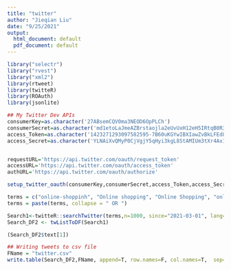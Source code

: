 ---
title: "twitter"
author: "Jieqian Liu"
date: "9/25/2021"
output: 
  html_document: default
  pdf_document: default
---

```{r}
library("selectr")
library("rvest")
library("xml2")
library(rtweet)
library(twitteR)
library(ROAuth)
library(jsonlite)
```

```{r}
## My Twitter Dev APIs
consumerKey=as.character('27ABsemCQV0ma3NEOD6OpPLCh')
consumerSecret=as.character('md1etoLaJmeAZBrstaojla2eUvUxH12eH5IRtqB0R38ETnUz6k')
access_Token=as.character('1423271293097582595-7B60uKGYwIBXIawZvBkLFEd8AXicdj')
access_Secret=as.character('YLNAiXvQMyP0CjVgjY5qHyi3kgL8StAMIUm3tXr4Ax12n')


requestURL='https://api.twitter.com/oauth/request_token'
accessURL='https://api.twitter.com/oauth/access_token'
authURL='https://api.twitter.com/oauth/authorize'
```

```{r}
setup_twitter_oauth(consumerKey,consumerSecret,access_Token,access_Secret)
```

```{r}
terms = c("online-shoppinh", "Online shopping", "Online Shopping", "online shopping", "Amazon ","amazon ", "ebay", "Ebay")
terms = paste(terms, collapse = " OR ")

Search1<-twitteR::searchTwitter(terms,n=1000, since="2021-03-01", lang="en")
Search_DF2 <- twListToDF(Search1)

(Search_DF2$text[1])
```

```{r}
## Writing tweets to csv file
FName = "twitter.csv"
write.table(Search_DF2,FName, append=T, row.names=F, col.names=T,  sep=",")
```